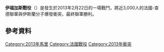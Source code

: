 {{NoteTA
|G1=Toponym
|1=zh-cn:马里; zh-hk:馬里; zh-tw:馬利
|2=zh-hans:乍得;zh-hant:乍得;zh-cn:乍得;zh-tw:查德;zh-hk:乍得;zh-mo:乍得;
}}
{{Infobox military conflict 
|conflict=伊福加斯戰役
|partof=[[馬里北部衝突|馬里北部衝突]]
|image=[[File:Kidal_topographic_map-fr.svg|Kidal topographic map-fr]]
|place=[[马里|马里]][[基達爾區|基達爾區]][[伊福加斯山|伊福加斯山]]
|date=2013年2月22日
|result=法國-查德聯軍勝利
|combatant1={{Flag|France}}<br>{{flag|Chad}}
|combatant2={{flagicon image|Drapeau Ansar Dine.JPG}} [[信仰衛士|信仰衛士]]<br>{{flagicon image|ShababFlag.svg}} 伊斯蘭馬格里布基地組織（AQIM）<br/>{{Flagicon image|ShababFlag.svg}} 西非統一與聖戰運動（MOJWA）
|commander1={{Flagicon|France}} {{le|貝爾納·巴雷拉|Bernard Barrera}}<br />{{Flagicon|France}} Laurent de Bertier de Sauvigny<br />{{Flagicon|France}} Xavier Vanden Neste<br />{{Flagicon|France}} Francois-Marie Gougeon<br />{{Flagicon|France}} Benoît Desmeulles<br />{{Flagicon|France}} Frédéric Gout<br />{{flagicon|Chad}} {{link-fr|歐馬爾·比基莫|Oumar Bikimo}}<br />{{flagicon|Chad}} [[穆罕默德·代比|穆罕默德·代比]]<br />{{flagicon|Chad}} Abdel Aziz Hassane Adam †<ref name="tribute">{{Cite web |url=http://maliactu.net/hommage-au-commandant-abdel-aziz-hassane-adam-et-a-ses-hommes/ |title=Tribute to Captain Hassan Abdel Aziz Adam and his Men |access-date=2013-04-27 |archive-url=https://web.archive.org/web/20130428180711/http://maliactu.net/hommage-au-commandant-abdel-aziz-hassane-adam-et-a-ses-hommes/ |archive-date=2013-04-28 |dead-url=yes }}</ref>
|commander2={{Flagicon image|ShababFlag.svg}} Abou Zeïd
|strength1={{Flagicon|France}}: 約 1400人<br /> 22輛[[AMX_10_RC裝甲車|AMX 10 RC裝甲車]]<br />100輛[[VAB裝甲車|VAB裝甲車]]和[[VBL機動車|VBL機動車]]<br />2門[[CAESAR自行火炮|CAESAR自行火炮]]<br />5架[[SA330美洲豹直升機|SA330美洲豹直升機]]<br />3架[[瞪羚直升機|瞪羚直升機]]<br />2架[[虎式直升機|虎式直升機]]<br />8架[[飆風戰鬥機|飆風戰鬥機]]<br>6架[[幻象2000戰鬥機|幻象2000戰鬥機]]<br>2架[[幻象F1型戰鬥機|幻象F1型戰鬥機]]<br>5架{{le|佈雷蓋1150大西洋反潛巡邏機|Bréguet 1150 Atlantic}}<br />1架無人機<br /><br />{{flagicon|Chad}}: 1400-1500人
|strength2= 未知
|casualties1={{Flagicon|France}}: 3人死亡<br />120人受傷<br />{{flagicon|Chad}}: 30人死亡<br />至少80人受傷
|casualties2=200-300人死亡<br />50人以上被俘<br>大量受傷
}}
{{Campaignbox 馬里北部衝突}}
'''伊福加斯戰役'''（{{lang-fr|Bataille du Tigharghâr}}）是發生於2013年2月22日的一場戰鬥，將近3,000人的法國-查德聯軍與伊斯蘭分子爆發衝突，最終聯軍勝利。

== 參考資料 ==
{{Reflist}}

[[Category:2013年馬里|Category:2013年馬里]]
[[Category:法國戰役|Category:法國戰役]]
[[Category:2013年衝突|Category:2013年衝突]]